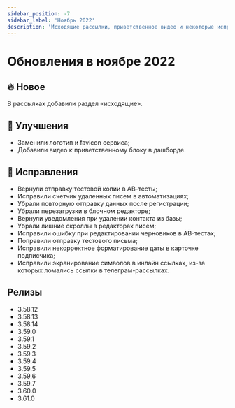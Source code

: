 ```yaml
---
sidebar_position: -7
sidebar_label: 'Ноябрь 2022'
description: 'Исходящие рассылки, приветственное видео и некоторые исправления'
---
```


# Обновления в ноябре 2022

## 🔥 Новое

В рассылках добавили раздел «исходящие».

## 🚀 Улучшения

- Заменили логотип и favicon сервиса;
- Добавили видео к приветственному блоку в дашборде.

## 🐛 Исправления

- Вернули отправку тестовой копии в АВ-тесты;
- Исправили счетчик удаленных писем в автоматизациях;
- Убрали повторную отправку данных после регистрации;
- Убрали перезагрузки в блочном редакторе;
- Вернули уведомления при удалении контакта из базы;
- Убрали лишние скроллы в редакторах писем;
- Исправили ошибку при редактировании черновиков в AB-тестах;
- Поправили отправку тестового письма;
- Исправили некорректное форматирование даты в карточке подписчика;
- Исправили экранирование символов в инлайн ссылках, из-за которых ломались ссылки в телеграм-рассылках.

## Релизы

- 3.58.12
- 3.58.13
- 3.58.14
- 3.59.0
- 3.59.1
- 3.59.2
- 3.59.3
- 3.59.4
- 3.59.5
- 3.59.6
- 3.59.7
- 3.60.0
- 3.61.0
